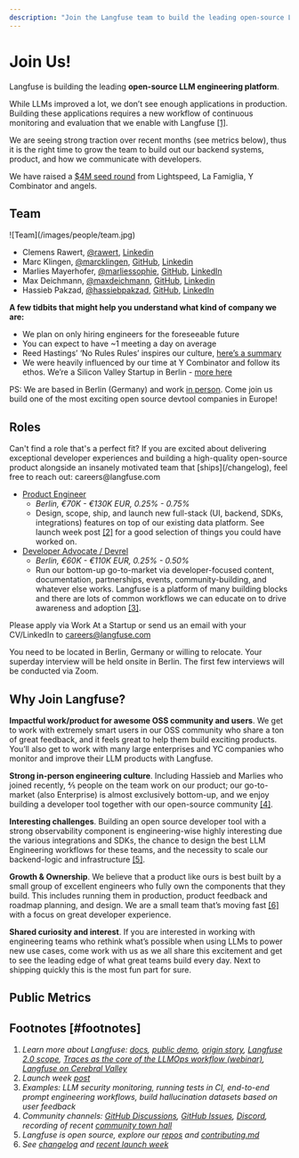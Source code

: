 ```yaml
---
description: "Join the Langfuse team to build the leading open-source LLM engineering platform"
---
```


# Join Us!

Langfuse is building the leading **open-source LLM engineering platform**.

While LLMs improved a lot, we don’t see enough applications in production. Building these applications requires a new workflow of continuous monitoring and evaluation that we enable with Langfuse [[1]](#footnotes).

We are seeing strong traction over recent months (see metrics below), thus it is the right time to grow the team to build out our backend systems, product, and how we communicate with developers.

We have raised a [$4M seed round](/blog/announcing-our-seed-round) from Lightspeed, La Famiglia, Y Combinator and angels.

## Team

<Frame>![Team](/images/people/team.jpg)</Frame>

- Clemens Rawert, [@rawert](https://x.com/rawert), [Linkedin](https://www.linkedin.com/in/rawert/)
- Marc Klingen, [@marcklingen](https://x.com/marcklingen), [GitHub](https://github.com/marcklingen), [Linkedin](https://www.linkedin.com/in/marcklingen/)
- Marlies Mayerhofer, [@marliessophie](https://x.com/marliessophie), [GitHub](https://github.com/marliessophie), [LinkedIn](https://www.linkedin.com/in/marlies-mayerhofer/)
- Max Deichmann, [@maxdeichmann](https://x.com/maxdeichmann), [GitHub](https://github.com/maxdeichmann), [Linkedin](https://www.linkedin.com/in/maxdeichmann/)
- Hassieb Pakzad, [@hassiebpakzad](https://x.com/hassiebpakzad), [GitHub](https://github.com/hassiebp), [LinkedIn](https://www.linkedin.com/in/hassieb/)

**A few tidbits that might help you understand what kind of company we are:**

- We plan on only hiring engineers for the foreseeable future
- You can expect to have ~1 meeting a day on average
- Reed Hastings’ ‘No Rules Rules’ inspires our culture, [here’s a summary](https://www.mattswain.com/booknotes/no-rules-rules)
- We were heavily influenced by our time at Y Combinator and follow its ethos. We’re a Silicon Valley Startup in Berlin - [more here](https://www.ycombinator.com/library/4D-yc-s-essential-startup-advice)

PS: We are based in Berlin (Germany) and work [in person](https://www.linkedin.com/posts/rawert_why-we-decided-to-build-langfuse-in-person-activity-7150905769528385536-yuqi). Come join us build one of the most exciting open source devtool companies in Europe!

## Roles

<Callout type="info">
  Can't find a role that's a perfect fit? If you are excited about delivering
  exceptional developer experiences and building a high-quality open-source
  product alongside an insanely motivated team that [ships](/changelog), feel
  free to reach out: careers@langfuse.com
</Callout>

- [Product Engineer](https://www.ycombinator.com/companies/langfuse/jobs/aAvmoFB-product-engineer)
  - _Berlin, €70K - €130K EUR, 0.25% - 0.75%_
  - Design, scope, ship, and launch new full-stack (UI, backend, SDKs, integrations) features on top of our existing data platform. See launch week post [[2]](#footnotes) for a good selection of things you could have worked on.
- [Developer Advocate / Devrel](https://www.ycombinator.com/companies/langfuse/jobs/uHysbKH-developer-advocate-devrel)
  - _Berlin, €60K - €110K EUR, 0.25% - 0.50%_
  - Run our bottom-up go-to-market via developer-focused content, documentation, partnerships, events, community-building, and whatever else works. Langfuse is a platform of many building blocks and there are lots of common workflows we can educate on to drive awareness and adoption [[3]](#footnotes).

Please apply via Work At a Startup or send us an email with your CV/LinkedIn to careers@langfuse.com

You need to be located in Berlin, Germany or willing to relocate. Your superday interview will be held onsite in Berlin. The first few interviews will be conducted via Zoom.

## Why Join Langfuse?

**Impactful work/product for awesome OSS community and users**. We get to work with extremely smart users in our OSS community who share a ton of great feedback, and it feels great to help them build exciting products. You’ll also get to work with many large enterprises and YC companies who monitor and improve their LLM products with Langfuse.

**Strong in-person engineering culture**. Including Hassieb and Marlies who joined recently, ⅘ people on the team work on our product; our go-to-market (also Enterprise) is almost exclusively bottom-up, and we enjoy building a developer tool together with our open-source community [[4]](#footnotes).

**Interesting challenges**. Building an open source developer tool with a strong observability component is engineering-wise highly interesting due the various integrations and SDKs, the chance to design the best LLM Engineering workflows for these teams, and the necessity to scale our backend-logic and infrastructure [[5]](#footnotes).

**Growth & Ownership**. We believe that a product like ours is best built by a small group of excellent engineers who fully own the components that they build. This includes running them in production, product feedback and roadmap planning, and design. We are a small team that’s moving fast [[6]](#footnotes) with a focus on great developer experience.

**Shared curiosity and interest**. If you are interested in working with engineering teams who rethink what’s possible when using LLMs to power new use cases, come work with us as we all share this excitement and get to see the leading edge of what great teams build every day. Next to shipping quickly this is the most fun part for sure.


## Public Metrics


<PublicMetrics />

## Footnotes [#footnotes]

1. _Learn more about Langfuse: [docs](https://langfuse.com/docs), [public demo](https://langfuse.com/demo), [origin story](https://langfuse.com/blog/announcing-our-seed-round), [Langfuse 2.0 scope](https://langfuse.com/blog/2024-04-introducing-langfuse-2.0), [Traces as the core of the LLMOps workflow (webinar)](/guides/videos/webinar-observability-llm-systems), [Langfuse on Cerebral Valley](https://cerebralvalley.ai/blog/langfuse-yc-w23-the-open-source-llm-engineering-platform-19EFOhmZ4RkRoE4LDUn8og)_
2. _Launch week [post](https://langfuse.com/blog/launch-week-1)_
3. _Examples: LLM security monitoring, running tests in CI, end-to-end prompt engineering workflows, build hallucination datasets based on user feedback_
4. _Community channels: [GitHub Discussions](https://github.com/orgs/langfuse/discussions), [GitHub Issues](https://github.com/langfuse/langfuse/issues), [Discord](https://langfuse.com/discord), recording of recent [community town hall](https://www.youtube.com/watch?v=WGERHcRnBYQ)_
5. _Langfuse is open source, explore our [repos](https://github.com/langfuse) and [contributing.md](https://github.com/langfuse/langfuse/blob/main/CONTRIBUTING.md)_
6. _See [changelog](https://langfuse.com/changelog) and [recent launch week](https://langfuse.com/blog/launch-week-1)_
